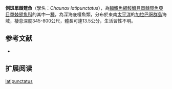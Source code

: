 {{Speciesbox
| name = 側斑單棘躄魚
| image = 
| image_width = 250px
| status = NE
| status_system = IUCN3.1
| taxon = Chaunax nudiventer
| authority = [[Le_Danois|Le Danois]], 1984
| synonyms = 
}}

'''側斑單棘躄魚'''（學名：''Chaunax latipunctatus''），為[[輻鰭魚綱|輻鰭魚綱]][[鮟鱇目|鮟鱇目]][[單棘躄魚亞目|單棘躄魚亞目]][[單棘躄魚科|單棘躄魚科]]的其中一[[種|種]]，為深海底棲魚類，分布於東南[[太平洋|太平洋]]的[[加拉巴哥群島|加拉巴哥群島]]海域，棲息深度345-800公尺，體長可達13.5公分，生活習性不明。

==参考文献==
{{refbegin}}
*{{FishBase_species|genus=Chaunax|species=latipunctatus|year=2014|month=2}}
{{refend}}
== 扩展阅读 ==
{{refbegin}}
{{wikispecies-inline|Chaunax latipunctatus|側斑單棘躄魚}}
{{refend}}
{{Taxonbar|from=Q2752931}}

[[Category:單棘躄魚屬|latipunctatus]]


{{魚類小作品}}